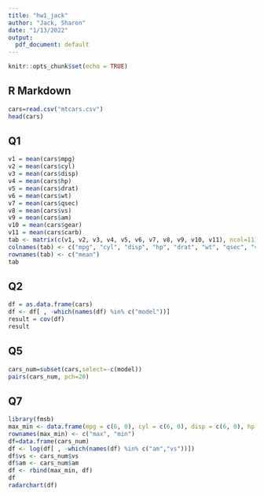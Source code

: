 ```yaml
---
title: "hw1_jack"
author: "Jack, Sharon"
date: "1/13/2022"
output:
  pdf_document: default
---
```


```r
knitr::opts_chunk$set(echo = TRUE)
```

## R Markdown

```r
cars=read.csv("mtcars.csv")
head(cars)
```
## Q1

```r
v1 = mean(cars$mpg)
v2 = mean(cars$cyl)
v3 = mean(cars$disp)
v4 = mean(cars$hp)
v5 = mean(cars$drat)
v6 = mean(cars$wt)
v7 = mean(cars$qsec)
v8 = mean(cars$vs)
v9 = mean(cars$am)
v10 = mean(cars$gear)
v11 = mean(cars$carb)
tab <- matrix(c(v1, v2, v3, v4, v5, v6, v7, v8, v9, v10, v11), ncol=11)
colnames(tab) <- c("mpg", "cyl", "disp", "hp", "drat", "wt", "qsec", "vs", "am", "gear", "carb")
rownames(tab) <- c("mean")
tab
```

## Q2

```r
df = as.data.frame(cars)
df <- df[ , -which(names(df) %in% c("model"))]
result = cov(df)
result
```

## Q5

```r
cars_num=subset(cars,select=-c(model))
pairs(cars_num, pch=20)
```
## Q7

```r
library(fmsb)
max_min <- data.frame(mpg = c(6, 0), cyl = c(6, 0), disp = c(6, 0), hp = c(6, 0), drat = c(6, 0), wt = c(6, 0), qsec = c(6, 0), vs = c(6, 0), am = c(6, 0), gear = c(6, 0), carb = c(6, 0))
rownames(max_min) <- c("max", "min")
df=data.frame(cars_num)
df <- log(df[ , -which(names(df) %in% c("am","vs"))])
df$vs <- cars_num$vs
df$am <- cars_num$am
df <- rbind(max_min, df)
df
radarchart(df)
```
